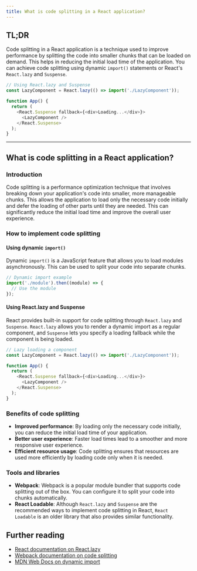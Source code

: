 ```yaml
---
title: What is code splitting in a React application?
---
```


## TL;DR

Code splitting in a React application is a technique used to improve performance by splitting the code into smaller chunks that can be loaded on demand. This helps in reducing the initial load time of the application. You can achieve code splitting using dynamic `import()` statements or React's `React.lazy` and `Suspense`.

```javascript
// Using React.lazy and Suspense
const LazyComponent = React.lazy(() => import('./LazyComponent'));

function App() {
  return (
    <React.Suspense fallback={<div>Loading...</div>}>
      <LazyComponent />
    </React.Suspense>
  );
}
```

---

## What is code splitting in a React application?

### Introduction

Code splitting is a performance optimization technique that involves breaking down your application's code into smaller, more manageable chunks. This allows the application to load only the necessary code initially and defer the loading of other parts until they are needed. This can significantly reduce the initial load time and improve the overall user experience.

### How to implement code splitting

#### Using dynamic `import()`

Dynamic `import()` is a JavaScript feature that allows you to load modules asynchronously. This can be used to split your code into separate chunks.

```javascript
// Dynamic import example
import('./module').then((module) => {
  // Use the module
});
```

#### Using React.lazy and Suspense

React provides built-in support for code splitting through `React.lazy` and `Suspense`. `React.lazy` allows you to render a dynamic import as a regular component, and `Suspense` lets you specify a loading fallback while the component is being loaded.

```javascript
// Lazy loading a component
const LazyComponent = React.lazy(() => import('./LazyComponent'));

function App() {
  return (
    <React.Suspense fallback={<div>Loading...</div>}>
      <LazyComponent />
    </React.Suspense>
  );
}
```

### Benefits of code splitting

- **Improved performance**: By loading only the necessary code initially, you can reduce the initial load time of your application.
- **Better user experience**: Faster load times lead to a smoother and more responsive user experience.
- **Efficient resource usage**: Code splitting ensures that resources are used more efficiently by loading code only when it is needed.

### Tools and libraries

- **Webpack**: Webpack is a popular module bundler that supports code splitting out of the box. You can configure it to split your code into chunks automatically.
- **React Loadable**: Although `React.lazy` and `Suspense` are the recommended ways to implement code splitting in React, `React Loadable` is an older library that also provides similar functionality.

## Further reading

- [React documentation on React.lazy](https://react.dev/reference/react/lazy)
- [Webpack documentation on code splitting](https://webpack.js.org/guides/code-splitting/)
- [MDN Web Docs on dynamic import](https://developer.mozilla.org/en-US/docs/Web/JavaScript/Reference/Statements/import#dynamic_imports)

